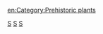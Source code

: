{{catmore}}
{{Commonscat|Fossil plants}}

[[Category:植物|S]]
[[Category:史前史|S]]
[[Category:古植物|S]]
[[en:Category:Prehistoric_plants|en:Category:Prehistoric plants]]